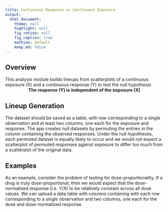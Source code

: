 ```yaml
---
title: Continuous Response vs Continuous Exposure
output:
  html_document:
    theme: null
    highlight: null
    fig_retina: null
    fig_caption: true
    mathjax: default 
    keep_md: false
---
```



## Overview {#shinytab1}
This analysis module builds lineups from scatterplots of a continuous exposure (X) and a continuous response (Y) to test the null hypothesis
<center>
**The response (Y) is independent of the exposure (X)**
</center>

## Lineup Generation {#shinytab2}
The dataset should be saved as a table, with row corresponding to a single observation and at least two columns, one each for the exposure and response.
The app creates null datasets by permuting the entries in the column containing the observed responses.
Under the null hypotheses, each permuted dataset is equally likely to occur and we would not expect a scatterplot of permuted responses against exposure to differ too much from a scatterplot of the original data.





## Examples {#shinytab3}
As an example, consider the problem of testing for dose-proportionality.
If a drug is truly dose-proportional, then we would expect that the dose-normalized response (i.e. $Y/X$) to be relatively constant across all dose values.
We can upload a data table with columns containing with each row corresponding to a single observation and two columns, one each for the dose and dose-normalized response.


